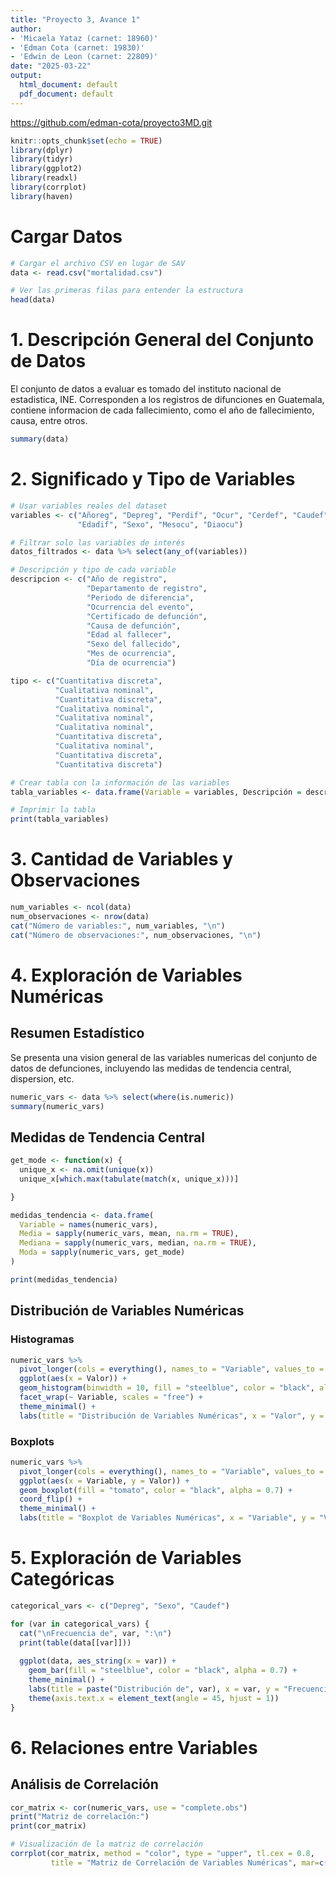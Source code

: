 ```yaml
---
title: "Proyecto 3, Avance 1"
author:
- 'Micaela Yataz (carnet: 18960)'
- 'Edman Cota (carnet: 19830)'
- 'Edwin de Leon (carnet: 22809)'
date: "2025-03-22"
output:
  html_document: default
  pdf_document: default
---
```


<https://github.com/edman-cota/proyecto3MD.git>

```r
knitr::opts_chunk$set(echo = TRUE)
library(dplyr)
library(tidyr)
library(ggplot2)
library(readxl)
library(corrplot)
library(haven)
```

# Cargar Datos
```r
# Cargar el archivo CSV en lugar de SAV
data <- read.csv("mortalidad.csv") 

# Ver las primeras filas para entender la estructura
head(data)
```

# **1. Descripción General del Conjunto de Datos**

El conjunto de datos a evaluar es tomado del instituto nacional de estadistica, INE. Corresponden a los registros de difunciones en Guatemala, contiene informacion de cada fallecimiento, como el año de fallecimiento, causa, entre otros.
```r
summary(data)
```

# **2. Significado y Tipo de Variables**
```r

# Usar variables reales del dataset
variables <- c("Añoreg", "Depreg", "Perdif", "Ocur", "Cerdef", "Caudef", 
               "Edadif", "Sexo", "Mesocu", "Diaocu")

# Filtrar solo las variables de interés
datos_filtrados <- data %>% select(any_of(variables))

# Descripción y tipo de cada variable
descripcion <- c("Año de registro", 
                 "Departamento de registro", 
                 "Periodo de diferencia",
                 "Ocurrencia del evento", 
                 "Certificado de defunción", 
                 "Causa de defunción",
                 "Edad al fallecer",
                 "Sexo del fallecido",
                 "Mes de ocurrencia",
                 "Día de ocurrencia")

tipo <- c("Cuantitativa discreta", 
          "Cualitativa nominal", 
          "Cuantitativa discreta", 
          "Cualitativa nominal",
          "Cualitativa nominal", 
          "Cualitativa nominal", 
          "Cuantitativa discreta",
          "Cualitativa nominal",
          "Cuantitativa discreta",
          "Cuantitativa discreta")

# Crear tabla con la información de las variables
tabla_variables <- data.frame(Variable = variables, Descripción = descripcion, Tipo = tipo)

# Imprimir la tabla
print(tabla_variables)

```

# **3. Cantidad de Variables y Observaciones**
```r
num_variables <- ncol(data)
num_observaciones <- nrow(data)
cat("Número de variables:", num_variables, "\n")
cat("Número de observaciones:", num_observaciones, "\n")
```

# **4. Exploración de Variables Numéricas**
## **Resumen Estadístico**

Se presenta una vision general de las variables numericas del conjunto de datos de defunciones, incluyendo las medidas de tendencia central, dispersion, etc. 
```r
numeric_vars <- data %>% select(where(is.numeric))
summary(numeric_vars)
```

## **Medidas de Tendencia Central**
```r
get_mode <- function(x) {
  unique_x <- na.omit(unique(x))
  unique_x[which.max(tabulate(match(x, unique_x)))]

}

medidas_tendencia <- data.frame(
  Variable = names(numeric_vars),
  Media = sapply(numeric_vars, mean, na.rm = TRUE),
  Mediana = sapply(numeric_vars, median, na.rm = TRUE),
  Moda = sapply(numeric_vars, get_mode)
)

print(medidas_tendencia)
```

## **Distribución de Variables Numéricas**
### Histogramas
```r
numeric_vars %>%
  pivot_longer(cols = everything(), names_to = "Variable", values_to = "Valor") %>%
  ggplot(aes(x = Valor)) +
  geom_histogram(binwidth = 10, fill = "steelblue", color = "black", alpha = 0.7) +
  facet_wrap(~ Variable, scales = "free") +
  theme_minimal() +
  labs(title = "Distribución de Variables Numéricas", x = "Valor", y = "Frecuencia")
```

### Boxplots
```r
numeric_vars %>%
  pivot_longer(cols = everything(), names_to = "Variable", values_to = "Valor") %>%
  ggplot(aes(x = Variable, y = Valor)) +
  geom_boxplot(fill = "tomato", color = "black", alpha = 0.7) +
  coord_flip() +
  theme_minimal() + 
  labs(title = "Boxplot de Variables Numéricas", x = "Variable", y = "Valor")
```

# **5. Exploración de Variables Categóricas**
```r
categorical_vars <- c("Depreg", "Sexo", "Caudef")

for (var in categorical_vars) {
  cat("\nFrecuencia de", var, ":\n")
  print(table(data[[var]]))
  
  ggplot(data, aes_string(x = var)) +
    geom_bar(fill = "steelblue", color = "black", alpha = 0.7) +
    theme_minimal() +
    labs(title = paste("Distribución de", var), x = var, y = "Frecuencia") +
    theme(axis.text.x = element_text(angle = 45, hjust = 1))
}
```

# **6. Relaciones entre Variables**
## **Análisis de Correlación**
```r
cor_matrix <- cor(numeric_vars, use = "complete.obs")
print("Matriz de correlación:")
print(cor_matrix)

# Visualización de la matriz de correlación
corrplot(cor_matrix, method = "color", type = "upper", tl.cex = 0.8, 
         title = "Matriz de Correlación de Variables Numéricas", mar=c(0,0,1,0))

```


